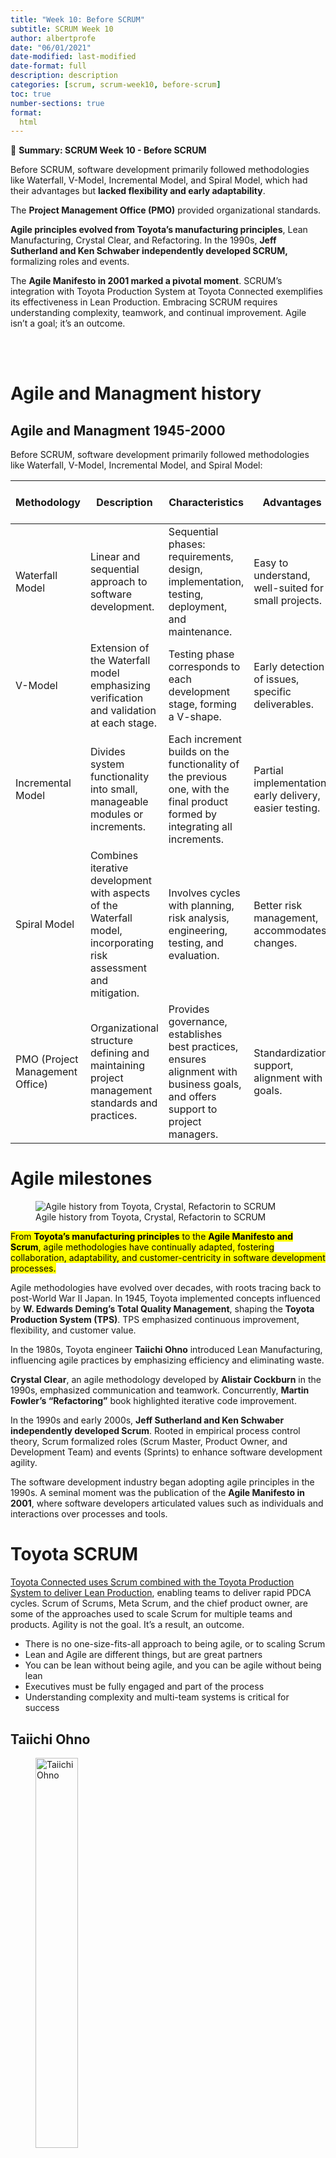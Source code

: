 ```yaml
---
title: "Week 10: Before SCRUM"
subtitle: SCRUM Week 10
author: albertprofe
date: "06/01/2021"
date-modified: last-modified
date-format: full
description: description
categories: [scrum, scrum-week10, before-scrum]
toc: true
number-sections: true
format:
  html
---
```


::: {.summary}

📘 **Summary: SCRUM Week 10 - Before SCRUM**

Before SCRUM, software development primarily followed methodologies like Waterfall, V-Model, Incremental Model, and Spiral Model, which had their advantages but **lacked flexibility and early adaptability**.

The **Project Management Office (PMO)** provided organizational standards.

**Agile principles evolved from Toyota's manufacturing principles**, Lean Manufacturing, Crystal Clear, and Refactoring. In the 1990s, **Jeff Sutherland and Ken Schwaber independently developed SCRUM,** formalizing roles and events.

The **Agile Manifesto in 2001 marked a pivotal moment**. SCRUM's integration with Toyota Production System at Toyota Connected exemplifies its effectiveness in Lean Production. Embracing SCRUM requires understanding complexity, teamwork, and continual improvement. Agile isn't a goal; it's an outcome.

:::

</br></br>



# Agile and Managment history

## Agile and Managment 1945-2000

Before SCRUM, software development primarily followed methodologies like Waterfall, V-Model, Incremental Model, and Spiral Model:

::: {.column-page-right}

| Methodology               | Description                                                                                                      | Characteristics                                                                                                              | Advantages                                          | Disadvantages                                       | Year Created | Decades Most Used                            |
|---------------------------|------------------------------------------------------------------------------------------------------------------|------------------------------------------------------------------------------------------------------------------------------|-----------------------------------------------------|-----------------------------------------------------|--------------|----------------------------------------------|
| Waterfall Model            | Linear and sequential approach to software development.                                                           | Sequential phases: requirements, design, implementation, testing, deployment, and maintenance.                              | Easy to understand, well-suited for small projects. | Lack of flexibility, late detection of errors.       | 1950s        | 1960s-1980s                                  |
| V-Model                   | Extension of the Waterfall model emphasizing verification and validation at each stage.                           | Testing phase corresponds to each development stage, forming a V-shape.                                                     | Early detection of issues, specific deliverables.   | Similar inflexibility as the Waterfall model.        | 1980s        | 1990s-2000s                                  |
| Incremental Model          | Divides system functionality into small, manageable modules or increments.                                        | Each increment builds on the functionality of the previous one, with the final product formed by integrating all increments. | Partial implementation, early delivery, easier testing. | Requires careful planning, potential integration issues. | 1970s        | 1980s-1990s                                  |
| Spiral Model               | Combines iterative development with aspects of the Waterfall model, incorporating risk assessment and mitigation. | Involves cycles with planning, risk analysis, engineering, testing, and evaluation.                                          | Better risk management, accommodates changes.       | Complex, extensive documentation, not suitable for small projects. | 1988         | 1990s-2000s                                  |
| PMO (Project Management Office) | Organizational structure defining and maintaining project management standards and practices.               | Provides governance, establishes best practices, ensures alignment with business goals, and offers support to project managers. | Standardization, support, alignment with goals.      | May not directly manage projects, requires proper implementation. | 20th Century  | 1990s-Present                               |

:::



# Agile milestones

![Agile history from Toyota, Crystal, Refactorin to SCRUM](/images/scrum/agilehistory-11.png)

<mark>From **Toyota's manufacturing principles** to the **Agile Manifesto and Scrum**, agile methodologies have continually adapted, fostering collaboration, adaptability, and customer-centricity in software development processes.</mark>

Agile methodologies have evolved over decades, with roots tracing back to post-World War II Japan. In 1945, Toyota implemented concepts influenced by **W. Edwards Deming's Total Quality Management**, shaping the **Toyota Production System (TPS)**. TPS emphasized continuous improvement, flexibility, and customer value.

In the 1980s, Toyota engineer **Taiichi Ohno** introduced Lean Manufacturing, influencing agile practices by emphasizing efficiency and eliminating waste.

**Crystal Clear**, an agile methodology developed by **Alistair Cockburn** in the 1990s, emphasized communication and teamwork. Concurrently, **Martin Fowler's "Refactoring"** book highlighted iterative code improvement.

In the 1990s and early 2000s, **Jeff Sutherland and Ken Schwaber independently developed Scrum**. Rooted in empirical process control theory, Scrum formalized roles (Scrum Master, Product Owner, and Development Team) and events (Sprints) to enhance software development agility.

The software development industry began adopting agile principles in the 1990s. A seminal moment was the publication of the **Agile Manifesto in 2001**, where software developers articulated values such as individuals and interactions over processes and tools.

# Toyota SCRUM

[Toyota Connected uses Scrum combined with the Toyota Production System to deliver Lean Production](https://www.infoq.com/articles/scrum-the-toyota-way/), enabling teams to deliver rapid PDCA cycles. Scrum of Scrums, Meta Scrum, and the chief product owner, are some of the approaches used to scale Scrum for multiple teams and products. Agility is not the goal. It’s a result, an outcome. 

::: {.callout-note}

- There is no one-size-fits-all approach to being agile, or to scaling Scrum
- Lean and Agile are different things, but are great partners
- You can be lean without being agile, and you can be agile without being lean
- Executives must be fully engaged and part of the process
- Understanding complexity and multi-team systems is critical for success  

:::
## Taiichi Ohno

![Taiichi Ohno](/images/scrum/taiichiOhno.jpg){width="40%"}

**Taiichi Ohno philosophy:**

- You are a cost >>> First reduce waste.
- First say, "I can do it." >>>  And try before everything.
- The workplace is a teacher >>> You can find answers only in the workplace.
- Do anything immediately  >>> Starting something right now is the only way to win.
- Once you start something, persevere with it >>> Do not give up until you finish it.
- Explain difficult things in an easy-to-understand manner >>> Repeat things that are easy to understand.
- Waste is hidden. Do not hide it >>>  Make problems visible.
- Valueless motions are equal to shortening one's life.
- Re-improve what was improved for further improvement.
- Wisdom is given equally to everybody. The point is whether one can exercise it.

# SCRUM experiences

## Why Do Managers Hate Agile?

- [Why Do Managers Hate Agile?](https://www.forbes.com/sites/stevedenning/2015/01/26/why-do-managers-hate-agile/?sh=6c301c1a3a57){.external}

> Why don’t Agile and management get along?
>  In a poll last Wednesday of some 400 people working in many different firms where the practices known as Agile and Scrum are being implemented,
> 
> **88% reported tension** between the way Agile/Scrum teams are managed in their organization and the way the rest of the organization is managed.
> 
> Only **8% reported "no tension."**


![The vertical world of hierachical bureaucracy](/images/scrum/vertical-world-of-hierarchical-bureaucracy.png){width="50%"}

As **Gary Hamel** has noted, hierarchical bureaucracy solved two essential problems:

- getting **semiskilled employees to perform repetitive activities** competently and efficiently;
- **coordinating those efforts** so that products could be produced in large quantities.

In a stable environment, these liabilities didn’t matter much.

Change wasn’t important. (...) With semi-skilled employees performing repetitive tasks, **collaboration wasn’t important**. And who really cared if the workers were dispirited? It was enough that they had their job and their paycheck.

<mark>Then the world became turbulent</mark>

But the world changed and the marketplace became turbulent. There were a number of factors: Globalization, deregulation, and new technology, particularly the Internet. The Internet changed everything.

<mark>The answer was, collaboration, teamwork, Agile.</mark>

![The horizontal world of Agile](/images/scrum/horitzontal-world-of-Agile.png){width="50%"}


## Banc de Sabadell & British bank TSB

[What broke the bank](https://increment.com/testing/what-broke-the-bank/){.external}
![](/images/scrum/tsb.png)

## Delta and Northwest merger 

[How to Merge Two Airlines](https://archive.nytimes.com/www.nytimes.com/interactive/2011/05/18/business/delta-northwest-merger-graphic.html){.external}
![](/images/scrum/2airlines.gif)


## How Cisco IT Uses Agile Development

[How Cisco IT Uses Agile Development with Distributed Teams and Complex Projects](https://www.cisco.com/c/en/us/solutions/collateral/enterprise/cisco-on-cisco/cs-boit-06172016-agile-development.html){.external}
![](/images/scrum/cisco-agile-development_1.png)

## Microsoft

- [Surprise: Microsoft Is Agile](https://www.forbes.com/sites/stevedenning/2015/10/27/surprise-microsoft-is-agile/?sh=78b0178f2867){.external}
- [Microsoft's 16 Keys To Being Agile At Scale](https://www.forbes.com/sites/stevedenning/2015/10/29/microsofts-sixteen-keys-to-becoming-agile-at-scale/?sh=1ad018e315ce){.external}
- [What is Scrum?](https://learn.microsoft.com/en-us/devops/plan/what-is-scrum){.external}
- [Azure Boards](https://azure.microsoft.com/en-us/products/devops/boards/){.external}

![](/images/scrum/Microsoft-BeforeSiteVisit.png){width="80%"}
![](/images/scrum/Microsoft-AfterSiteVisit-r1.jpg){width="82%"}

# References

- [SCRUM: Week3](https://sites.google.com/view/gestioprojectes/llegir/setmana3)
- [A Brief History of Scrum (Time)](https://medium.com/serious-scrum/scrum-a-walk-down-history-lane-b180fb19288f){.external}
- [Toyota Mejora continua](http://scrumizate.com/post/45/los-14-principios-del-modelo-toyota-para-la-mejora-continua-en-scrum){.external}
- [10 companies killing it at scaling agile](https://techbeacon.com/app-dev-testing/10-companies-killing-it-scaling-agile){.external}



<!--- navLinks -->
<br><br>
<div class=row>
<br>
<div class='column left previous'>
<br>
[{{< fa solid arrow-left >}} Week 9: Albertus' Dylemma](/scrum/scrum-week9.qmd)
<br>
</div>
<br>
<div class='column center'>
<br>
[{{< fa solid arrow-up >}} top](#top)
<br>
</div>
<br>
<div class='column right next'>
<br>
[Week 11: Emotions {{< fa solid arrow-right >}}](/scrum/scrum-week11.qmd)
<br>
</div>
<br>
</div>
